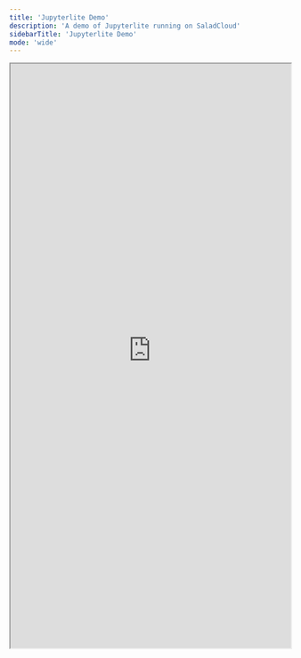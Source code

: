 ```yaml
---
title: 'Jupyterlite Demo'
description: 'A demo of Jupyterlite running on SaladCloud'
sidebarTitle: 'Jupyterlite Demo'
mode: 'wide'
---
```


<iframe
  src="https://symphonious-seahorse-ccfb95.netlify.app/notebooks/index.html?path=identify-hate-speech.ipynb&kernel=python&toolbar=0&theme=JupyterLab Dark"
  width="100%"
  height="1050px"
></iframe>
